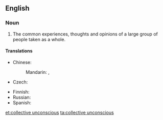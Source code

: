 ==English==
{{wikipedia}}
===Noun===
{{en-noun|-|sg=[[collective]] [[unconscious]]}}

# {{psychology}} The common experiences, thoughts and opinions of a large group of people taken as a whole.

====Translations====
{{trans-top|experience of human species}}
* Chinese: 
*: Mandarin: {{t|zh|集體潛意識|sc=Hani}}, {{t|zh|集体潜意识|sc=Hani}}
* Czech: {{t-|cs|kolektivní nevědomí|n}}
{{trans-mid}}
* Finnish: {{t|fi|kollektiivinen alitajunta}}
* Russian: {{t|ru|коллективное бессознательное|n|sc=Cyrl|alt=коллекти́вное бессозна́тельное|tr=kollektívnoje bessoznátel'noje}}
* Spanish: {{t|es|inconsciente colectivo|m}}
{{trans-bottom}}

[[et:collective unconscious]]
[[ta:collective unconscious]]